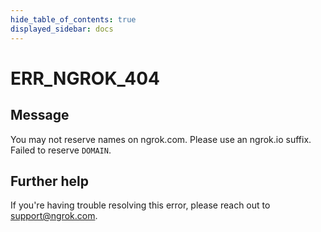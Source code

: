 ```yaml
---
hide_table_of_contents: true
displayed_sidebar: docs
---
```



# ERR_NGROK_404

## Message

You may not reserve names on ngrok.com. Please use an ngrok.io suffix. Failed to reserve `DOMAIN`.

<ErrorDetails error="err_ngrok_404" />

## Further help

If you're having trouble resolving this error, please reach out to [support@ngrok.com](mailto:support@ngrok.com?subject=Help%20with%20ERR_NGROK_404).
